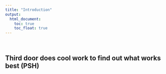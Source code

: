 ```yaml
---
title: "Introduction"
output:
  html_document:
    toc: true
    toc_float: true
---
```


<br>

## Third door does cool work to find out what works best (PSH)





